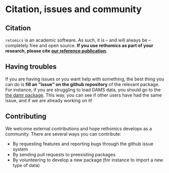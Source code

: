 # Citation, issues and community {#community -}

## Citation{-}

`retomics` is an academic software. As such, it is -- and will always be -- completely free and open source. 
**If you use rethomics as part of your research, please cite [our reference publication](https://doi.org/10.1101/305664).**

## Having troubles{-}

If you are having issues or you want help with something, the best thing you can do is **fill an "issue" on the github repository** of the relevant package.
For instance, if you are struggling to load DAMS data, you should go to the [the damr package](https://github.com/rethomics/damr/issues).
This way, you can see if other users have had the same issue, and if we are already working on it!

## Contributing

We welcome external contributions and hope rethomics develops as a community.
There are several ways you can contribute:

* By requesting features and reporting bugs through the github issue system
* By sending pull requests to preexisting packages
* By volunteering to develop a new package (for instance to import a new type of data)

